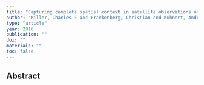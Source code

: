 ```yaml
---
title: "Capturing complete spatial context in satellite observations of greenhouse gases"
author: "Miller, Charles E and Frankenberg, Christian and Kuhnert, Andreas C and Spiers, Gary D and Eldering, Annmarie and Rud, Mayer and Pagano, Thomas S and Wilson, Daniel W and Brooks, Cynthia and Jaffe, Daniel T"
type: "article"
year: 2016
publication: ""
doi: ""
materials: ""
toc: false
---
```


## Abstract

